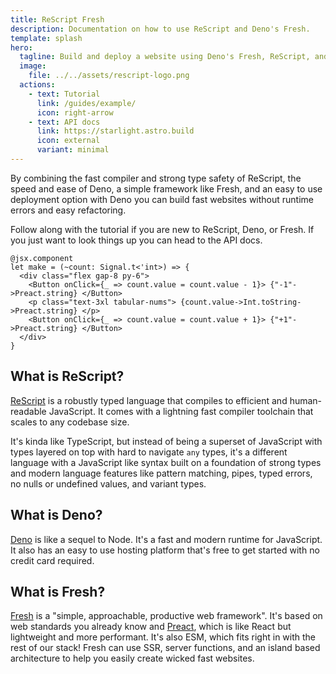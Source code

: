 ```yaml
---
title: ReScript Fresh
description: Documentation on how to use ReScript and Deno's Fresh.
template: splash
hero:
  tagline: Build and deploy a website using Deno's Fresh, ReScript, and Deno deploy. You don't need to understand any of these tools in order to get started!
  image:
    file: ../../assets/rescript-logo.png
  actions:
    - text: Tutorial
      link: /guides/example/
      icon: right-arrow
    - text: API docs
      link: https://starlight.astro.build
      icon: external
      variant: minimal
---
```


By combining the fast compiler and strong type safety of ReScript, the speed and ease of Deno, a simple framework like Fresh, and an easy to use deployment option with Deno you can build fast websites without runtime errors and easy refactoring.

Follow along with the tutorial if you are new to ReScript, Deno, or Fresh. If you just want to look things up you can head to the API docs.

```tsx
@jsx.component
let make = (~count: Signal.t<'int>) => {
  <div class="flex gap-8 py-6">
    <Button onClick={_ => count.value = count.value - 1}> {"-1"->Preact.string} </Button>
    <p class="text-3xl tabular-nums"> {count.value->Int.toString->Preact.string} </p>
    <Button onClick={_ => count.value = count.value + 1}> {"+1"->Preact.string} </Button>
  </div>
}
```

## What is ReScript?
[ReScript](https://rescript-lang.org/) is a robustly typed language that compiles to efficient and human-readable JavaScript. 
It comes with a lightning fast compiler toolchain that scales to any codebase size.

It's kinda like TypeScript, but instead of being a superset of JavaScript with types layered on top with hard to navigate `any` types,
it's a different language with a JavaScript like syntax built on a foundation of strong types and modern language features like pattern matching,
pipes, typed errors, no nulls or undefined values, and variant types.

## What is Deno?
[Deno](https://deno.com/) is like a sequel to Node. It's a fast and modern runtime for JavaScript. It also has an easy to use hosting platform that's free to get started with no credit card required.

## What is Fresh?
[Fresh](https://fresh.deno.dev/) is a "simple, approachable, productive web framework". It's based on web standards you already know and [Preact](https://preactjs.com/),
which is like React but lightweight and more performant. It's also ESM, which fits right in with the rest of our stack! Fresh can use SSR, server functions, and an island based architecture to help you easily create wicked fast websites.

